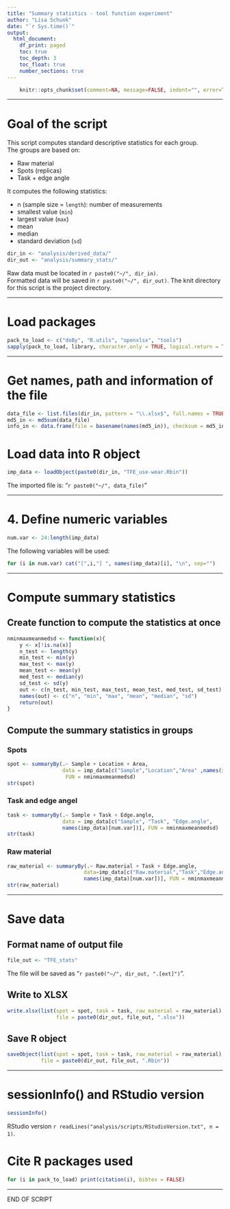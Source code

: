 ```yaml
---
title: "Summary statistics - tool function experiment"
author: "Lisa Schunk"
date: "`r Sys.time()`"
output:
  html_document:
    df_print: paged
    toc: true
    toc_depth: 3
    toc_float: true
    number_sections: true
---
```



```r
	knitr::opts_chunk$set(comment=NA, message=FALSE, indent="", error=TRUE)

```

---


# Goal of the script
This script computes standard descriptive statistics for each group.  
The groups are based on:

* Raw material 
* Spots (replicas) 
* Task + edge angle


It computes the following statistics:  

* n (sample size = `length`): number of measurements  
* smallest value (`min`)  
* largest value (`max`)
* mean  
* median  
* standard deviation (`sd`)

```r
dir_in <- "analysis/derived_data/"
dir_out <- "analysis/summary_stats/"

```

Raw data must be located in `r paste0("~/", dir_in)`.  
Formatted data will be saved in `r paste0("~/", dir_out)`.
The knit directory for this script is the project directory.

---

# Load packages
```r
pack_to_load <- c("doBy", "R.utils", "openxlsx", "tools")
sapply(pack_to_load, library, character.only = TRUE, logical.return = TRUE)

```


---

# Get names, path and information of the file 
```r
data_file <- list.files(dir_in, pattern = "\\.xlsx$", full.names = TRUE)
md5_in <- md5sum(data_file)
info_in <- data.frame(file = basename(names(md5_in)), checksum = md5_in, row.names = NULL)

```


# Load data into R object
```r
imp_data <- loadObject(paste0(dir_in, "TFE_use-wear.Rbin"))

```

The imported file is: "`r paste0("~/", data_file)`"  

---


# 4. Define numeric variables
```r
num.var <- 24:length(imp_data)

```

The following variables will be used: 

```r
for (i in num.var) cat("[",i,"] ", names(imp_data)[i], "\n", sep="")

```

---


# Compute summary statistics
## Create function to compute the statistics at once
```r
nminmaxmeanmedsd <- function(x){
	y <- x[!is.na(x)]
	n_test <- length(y)
	min_test <- min(y)
	max_test <- max(y)
	mean_test <- mean(y)
 	med_test <- median(y)
 	sd_test <- sd(y)
 	out <- c(n_test, min_test, max_test, mean_test, med_test, sd_test)
 	names(out) <- c("n", "min", "max", "mean", "median", "sd")
 	return(out)
}

```


##  Compute the summary statistics in groups
### Spots
```r
spot <- summaryBy(.~ Sample + Location + Area, 
                  data = imp_data[c("Sample","Location","Area" ,names(imp_data)[num.var])], 
                   FUN = nminmaxmeanmedsd)
str(spot)

```


### Task and edge angel 
```r
task <- summaryBy(.~ Sample + Task + Edge.angle, 
                  data = imp_data[c("Sample", "Task", "Edge.angle",     
                  names(imp_data)[num.var])], FUN = nminmaxmeanmedsd)
str(task)

```


### Raw material
```r
raw_material <- summaryBy(.~ Raw.material + Task + Edge.angle, 
                         data=imp_data[c("Raw.material","Task","Edge.angle",
                         names(imp_data)[num.var])], FUN = nminmaxmeanmedsd)
str(raw_material)

```

---

# Save data
## Format name of output file
```r
file_out <- "TFE_stats"

```
The file will be saved as "`r paste0("~/", dir_out, ".[ext]")`".


## Write to XLSX
```r
write.xlsx(list(spot = spot, task = task, raw_material = raw_material), 
                file = paste0(dir_out, file_out, ".xlsx")) 

```


## Save R object
```r
saveObject(list(spot = spot, task = task, raw_material = raw_material), 
           file = paste0(dir_out, file_out, ".Rbin"))

```


---

# sessionInfo() and RStudio version

```r
sessionInfo()
```

RStudio version `r readLines("analysis/scripts/RStudioVersion.txt", n = 1)`.



# Cite R packages used
```r
for (i in pack_to_load) print(citation(i), bibtex = FALSE)
```

---

END OF SCRIPT
